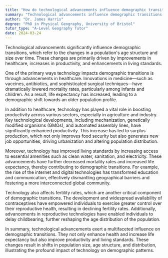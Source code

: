 ```yaml
---
title: "How do technological advancements influence demographic transitions?"
summary: "Technological advancements influence demographic transitions by improving healthcare, increasing productivity, and enhancing living standards."
author: "Dr. James Harris"
degree: "PhD in Physical Geography, University of Bristol"
tutor_type: "A-Level Geography Tutor"
date: 2024-03-24
---
```


Technological advancements significantly influence demographic transitions, which refer to the changes in a population's age structure and size over time. These changes are primarily driven by improvements in healthcare, increases in productivity, and enhancements in living standards.

One of the primary ways technology impacts demographic transitions is through advancements in healthcare. Innovations in medicine—such as vaccines, antibiotics, and sophisticated surgical techniques—have dramatically lowered mortality rates, particularly among infants and children. As a result, life expectancy has increased, leading to a demographic shift towards an older population profile.

In addition to healthcare, technology has played a vital role in boosting productivity across various sectors, especially in agriculture and industry. Key technological developments, including mechanization, genetically modified organisms (GMOs), and automated assembly lines, have significantly enhanced productivity. This increase has led to surplus production, which not only improves food security but also generates new job opportunities, driving urbanization and altering population distribution.

Moreover, technology has improved living standards by increasing access to essential amenities such as clean water, sanitation, and electricity. These advancements have further decreased mortality rates and increased life expectancy, thereby contributing to demographic transitions. For example, the rise of the internet and digital technologies has transformed education and communication, effectively dismantling geographical barriers and fostering a more interconnected global community.

Technology also affects fertility rates, which are another critical component of demographic transitions. The development and widespread availability of contraceptives have empowered individuals to exercise greater control over their reproductive health, resulting in declining fertility rates. Additionally, advancements in reproductive technologies have enabled individuals to delay childbearing, further reshaping the age distribution of the population.

In summary, technological advancements exert a multifaceted influence on demographic transitions. They not only enhance health and increase life expectancy but also improve productivity and living standards. These changes result in shifts in population size, age structure, and distribution, illustrating the profound impact of technology on demographic patterns.
    